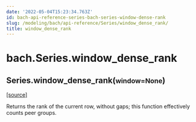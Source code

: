 ```yaml
---
date: '2022-05-04T15:23:34.763Z'
id: bach-api-reference-series-bach-series-window-dense-rank
slug: /modeling/bach/api-reference/Series/window_dense_rank/
title: window_dense_rank
---
```


# bach.Series.window_dense_rank

<div className="method">

<h2 className="signature-method"><span className="additional-name">Series.</span><span className="name">window_dense_rank(</span><small className="parameter-list"><span className="parameter" id="window">window=None</span></small>)</h2>


&#8203;<span className="view-source">[[source]](https://github.com/objectiv/objectiv-analytics/blob/main/bach/bach/series/series.py)</span>

<div className="content">

Returns the rank of the current row, without gaps; this function effectively counts peer
groups.


</div>


</div>
